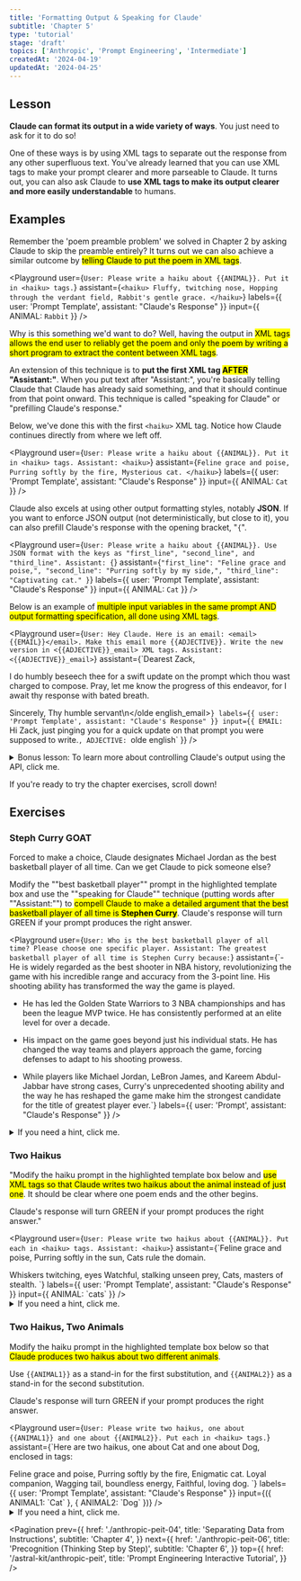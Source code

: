 ```yaml
---
title: 'Formatting Output & Speaking for Claude'
subtitle: 'Chapter 5'
type: 'tutorial'
stage: 'draft'
topics: ['Anthropic', 'Prompt Engineering', 'Intermediate']
createdAt: '2024-04-19'
updatedAt: '2024-04-25'
---
```


## Lesson

**Claude can format its output in a wide variety of ways**. You just need to ask for it to do so!

One of these ways is by using XML tags to separate out the response from any other superfluous text. You've already learned that you can use XML tags to make your prompt clearer and more parseable to Claude. It turns out, you can also ask Claude to **use XML tags to make its output clearer and more easily understandable** to humans.

## Examples

Remember the 'poem preamble problem' we solved in Chapter 2 by asking Claude to skip the preamble entirely? It turns out we can also achieve a similar outcome by <Mark>telling Claude to put the poem in XML tags</Mark>.

<Playground
  user={`User: Please write a haiku about {{ANIMAL}}. Put it in <haiku> tags.`}
  assistant={`<haiku>
Fluffy, twitching nose,
Hopping through the verdant field,
Rabbit's gentle grace.
</haiku>`}
  labels={{ user: 'Prompt Template', assistant: "Claude's Response" }}
  input={{ ANIMAL: `Rabbit` }}
/>

Why is this something we'd want to do? Well, having the output in <Mark>XML tags allows the end user to reliably get the poem and only the poem by writing a short program to extract the content between XML tags</Mark>.

An extension of this technique is to **put the first XML tag <Mark>AFTER</Mark> "Assistant:"**. When you put text after "Assistant:", you're basically telling Claude that Claude has already said something, and that it should continue from that point onward. This technique is called "speaking for Claude" or "prefilling Claude's response."

Below, we've done this with the first `<haiku>` XML tag. Notice how Claude continues directly from where we left off.

<Playground
  user={`User: Please write a haiku about {{ANIMAL}}. Put it in <haiku> tags.
Assistant: <haiku>`}
  assistant={`Feline grace and poise,
Purring softly by the fire,
Mysterious cat.
</haiku>`}
  labels={{ user: 'Prompt Template', assistant: "Claude's Response" }}
  input={{ ANIMAL: `Cat` }}
/>

Claude also excels at using other output formatting styles, notably **JSON**. If you want to enforce JSON output (not deterministically, but close to it), you can also prefill Claude's response with the opening bracket, "`{`".

<Playground
  user={`User: Please write a haiku about {{ANIMAL}}. Use JSON format with the keys as "first_line", "second_line", and "third_line".
Assistant: {`}
  assistant={`"first_line": "Feline grace and poise,",
  "second_line": "Purring softly by my side,",
  "third_line": "Captivating cat."
}`}
  labels={{ user: 'Prompt Template', assistant: "Claude's Response" }}
  input={{ ANIMAL: `Cat` }}
/>

Below is an example of <Mark>multiple input variables in the same prompt AND output formatting specification, all done using XML tags</Mark>.

<Playground
  user={`User: Hey Claude. Here is an email: <email>{{EMAIL}}</email>. Make this email more {{ADJECTIVE}}. Write the new version in <{{ADJECTIVE}}_email> XML tags.
Assistant: <{{ADJECTIVE}}_email>`}
  assistant={`Dearest Zack,

I do humbly beseech thee for a swift update on the prompt which thou wast charged to compose. Pray, let me know the progress of this endeavor, for I await thy response with bated breath.

Sincerely,
Thy humble servant\n</olde english_email>`}
  labels={{ user: 'Prompt Template', assistant: "Claude's Response" }}
  input={{ EMAIL: `Hi Zack, just pinging you for a quick update on that prompt you were supposed to write.`, ADJECTIVE: `olde english` }}
/>

<Details>
  <summary>Bonus lesson: To learn more about controlling Claude's output using the API, click me.</summary>

If you are calling Claude through the API, you can pass the closing XML tag to the "stop_sequences" parameter to get Claude to stop sampling once it emits your desired tag. This can save money and time-to-last-token by eliminating Claude's concluding remarks after it's already given you the answer you care about.

</Details>

If you're ready to try the chapter exercises, scroll down!

## Exercises

### Steph Curry GOAT

Forced to make a choice, Claude designates Michael Jordan as the best basketball player of all time. Can we get Claude to pick someone else?

Modify the ""best basketball player"" prompt in the highlighted template box and use the ""speaking for Claude"" technique (putting words after ""Assistant:"") to <Mark>compell Claude to make a detailed argument that the best basketball player of all time is **Stephen Curry**</Mark>. Claude's response will turn GREEN if your prompt produces the right answer.

<Playground
  user={`User: Who is the best basketball player of all time? Please choose one specific player.
Assistant: The greatest basketball player of all time is Stephen Curry because:`}
  assistant={`- He is widely regarded as the best shooter in NBA history, revolutionizing the game with his incredible range and accuracy from the 3-point line. His shooting ability has transformed the way the game is played.

- He has led the Golden State Warriors to 3 NBA championships and has been the league MVP twice. He has consistently performed at an elite level for over a decade.

- His impact on the game goes beyond just his individual stats. He has changed the way teams and players approach the game, forcing defenses to adapt to his shooting prowess.

- While players like Michael Jordan, LeBron James, and Kareem Abdul-Jabbar have strong cases, Curry's unprecedented shooting ability and the way he has reshaped the game make him the strongest candidate for the title of greatest player ever.`}
  labels={{ user: 'Prompt', assistant: "Claude's Response" }}
  />

<Details>
  <summary>If you need a hint, click me.</summary>

<Mark>Write more words</Mark> in Claude's voice to steer Claude to act the way you
want it to. For instance, instead of "Stephen Curry is the best because," you could
write "Stephen Curry is the best and here are three reasons why. 1:"

The conditional formatting for this exercise is looking for a response that includes the word "Warrior".

</Details>

### Two Haikus

"Modify the haiku prompt in the highlighted template box below and <Mark>use XML tags so that Claude writes two haikus about the animal instead of just one</Mark>. It should be clear where one poem ends and the other begins.

Claude's response will turn GREEN if your prompt produces the right answer."

<Playground
  user={`User: Please write two haikus about {{ANIMAL}}. Put each in <haiku> tags.
Assistant: <haiku>`}
  assistant={`Feline grace and poise,
Purring softly in the sun,
Cats rule the domain.
</haiku>

<haiku>
Whiskers twitching, eyes
Watchful, stalking unseen prey,
Cats, masters of stealth.
</haiku>`} labels={{ user: 'Prompt Template', assistant: "Claude's Response" }}
input={{ ANIMAL: `cats` }}
/>

<Details>
  <summary>If you need a hint, click me.</summary>

Start simple. Currently, the prompt asks Claude for one haiku. You can change that and ask for two (or even more). Then if you run into formatting issues, change your prompt to fix that after you've already gotten Claude to write more than one haiku.

The conditional formatting looks for a response of over 5 lines in length that includes the words "cat" and "`<haiku>`".

</Details>

### Two Haikus, Two Animals

Modify the haiku prompt in the highlighted template box below so that <Mark>Claude produces two haikus about two different animals</Mark>.

Use `{{ANIMAL1}}` as a stand-in for the first substitution, and `{{ANIMAL2}}` as a stand-in for the second substitution.

Claude's response will turn GREEN if your prompt produces the right answer.

<Playground
  user={`User: Please write two haikus, one about {{ANIMAL1}} and one about {{ANIMAL2}}. Put each in <haiku> tags.`}
  assistant={`Here are two haikus, one about Cat and one about Dog, enclosed in <haiku> tags:

<haiku>
Feline grace and poise,
Purring softly by the fire,
Enigmatic cat.
</haiku>

<haiku>
Loyal companion,
Wagging tail, boundless energy,
Faithful, loving dog.
</haiku>`} labels={{ user: 'Prompt Template', assistant: "Claude's Response" }}
input={({ ANIMAL1: `Cat` }, { ANIMAL2: `Dog` })}
/>

<Details>
  <summary>If you need a hint, click me.</summary>

It's helpful to break this exercise down to several steps.

1. Modify the initial prompt template so that <Mark>Claude writes two poems</Mark>.
2. Give Claude indicators as to what the poems will be about, but instead of writing in the subjects directly (e.g., dog, cat, etc.), <Mark>replace those subjects with the keywords "`{{ANIMAL1}}`" and "`{{ANIMAL2}}`"</Mark>.
3. Check to make sure the <Mark>"Prompt After Substitution" box has all the words correctly substituted</Mark>. If not, check to make sure your `{{bracket}}` tags are spelled correctly with the exact formatting given.

The conditional formatting in this exercise is looking for a response that contains the words "tail", "cat", and "`<haiku>`".

</Details>

<Pagination
  prev={{
    href: './anthropic-peit-04',
    title: 'Separating Data from Instructions',
    subtitle: 'Chapter 4',
  }}
  next={{
    href: './anthropic-peit-06',
    title: 'Precognition (Thinking Step by Step)',
    subtitle: 'Chapter 6',
  }}
  top={{
    href: '/astral-kit/anthropic-peit',
    title: 'Prompt Engineering Interactive Tutorial',
  }}
/>
